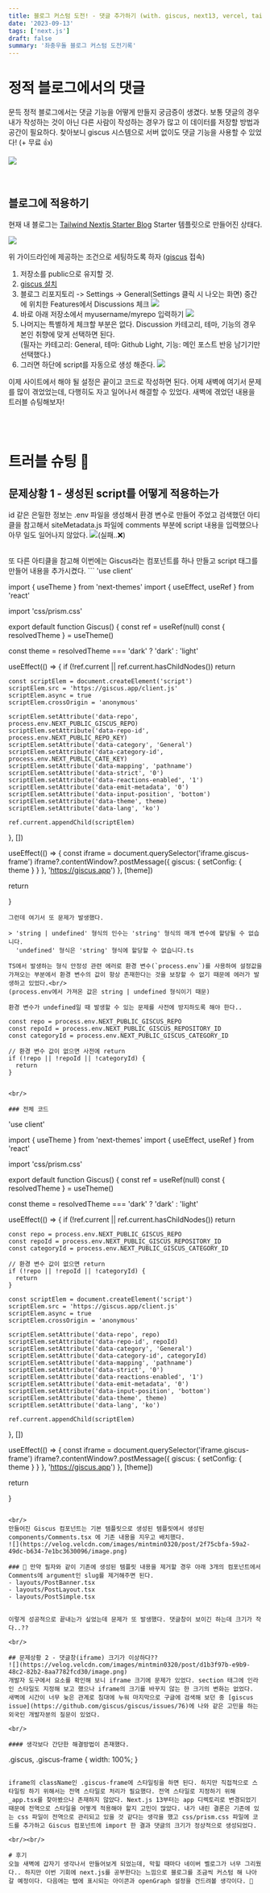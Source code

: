 ```yaml
---
title: 블로그 커스텀 도전! - 댓글 추가하기 (with. giscus, next13, vercel, tailwind)
date: '2023-09-13'
tags: ['next.js']
draft: false
summary: '좌충우돌 블로그 커스텀 도전기록'
---
```


# 정적 블로그에서의 댓글
문득 정적 블로그에서는 댓글 기능을 어떻게 만들지 궁금증이 생겼다. 보통 댓글의 경우 내가 작성하는 것이 아닌 다른 사람이 작성하는 경우가 많고 이 데이터를 저장할 방법과 공간이 필요하다. 찾아보니 giscus 시스템으로 서버 없이도 댓글 기능을 사용할 수 있었다! (+ 무료 👍)

![](https://velog.velcdn.com/images/mintmin0320/post/8e593166-46b5-45da-bac7-61d29fff2a1e/image.png)


<br/>

## 블로그에 적용하기
현재 내 블로그는 [Tailwind Nextjs Starter Blog](https://github.com/timlrx/tailwind-nextjs-starter-blog) Starter 템플릿으로 만들어진 상태다. 

![](https://velog.velcdn.com/images/mintmin0320/post/2a0054db-2758-4bee-ac0e-a919c976e7a7/image.png)

위 가이드라인에 제공하는 조건으로 세팅하도록 하자 ([giscus](https://giscus.app/ko) 접속)
1. 저장소를 public으로 유지할 것.
2. [giscus 설치](https://github.com/apps/giscus)
3. 블로그 리포지토리 -> Settings -> General(Settings 클릭 시 나오는 화면) 중간에 위치한 Features에서 Discussions 체크
![](https://velog.velcdn.com/images/mintmin0320/post/10e69f27-83d0-4cc4-ae76-8f09a1227fa8/image.png)
4. 바로 아래 저장소에서 myusername/myrepo 입력하기
![](https://velog.velcdn.com/images/mintmin0320/post/1121b7f5-07a7-4616-97c2-feb4841e6f8c/image.png)
5. 나머지는 특별하게 체크할 부분은 없다. Discussion 카테고리, 테마, 기능의 경우 본인 취향에 맞게 선택하면 된다.<br/>
(필자는 카테고리: General, 테마: Github Light, 기능: 메인 포스트 반응 남기기만 선택했다.)
6. 그러면 하단에 script를 자동으로 생성 해준다.
![](https://velog.velcdn.com/images/mintmin0320/post/db560673-09cb-406f-887a-3f97a5aaf059/image.png)

이제 사이트에서 해야 될 설정은 끝이고 코드로 작성하면 된다. 어제 새벽에 여기서 문제를 많이 겪었었는데, 다행히도 자고 일어나서 해결할 수 있었다. 새벽에 겪었던 내용을 트러블 슈팅해보자!

<br/><br/>

# 트러블 슈팅 🚀
## 문제상황 1 - 생성된 script를 어떻게 적용하는가
id 같은 은밀한 정보는 .env 파일을 생성해서 환경 변수로 만들어 주었고 검색했던 아티클을 참고해서 siteMetadata.js 파일에 comments 부분에 script 내용을 입력했으나 아무 일도 일어나지 않았다. 
![](https://velog.velcdn.com/images/mintmin0320/post/65cf56c5-b99c-476b-b026-3820f65e299d/image.png)(실패..❌)

<br/>
또 다른 아티클을 참고해 이번에는 Giscus라는 컴포넌트를 하나 만들고 script 태그를 만들어 내용을 추가시켰다. 
```
'use client'

import { useTheme } from 'next-themes'
import { useEffect, useRef } from 'react'

import 'css/prism.css'

export default function Giscus() {
  const ref = useRef<HTMLDivElement>(null)
  const { resolvedTheme } = useTheme()

  const theme = resolvedTheme === 'dark' ? 'dark' : 'light'

useEffect(() => {
    if (!ref.current || ref.current.hasChildNodes()) return

    const scriptElem = document.createElement('script')
    scriptElem.src = 'https://giscus.app/client.js'
    scriptElem.async = true
    scriptElem.crossOrigin = 'anonymous'

    scriptElem.setAttribute('data-repo', process.env.NEXT_PUBLIC_GISCUS_REPO)
    scriptElem.setAttribute('data-repo-id', process.env.NEXT_PUBLIC_REPO_KEY)
    scriptElem.setAttribute('data-category', 'General')
    scriptElem.setAttribute('data-category-id', process.env.NEXT_PUBLIC_CATE_KEY)
    scriptElem.setAttribute('data-mapping', 'pathname')
    scriptElem.setAttribute('data-strict', '0')
    scriptElem.setAttribute('data-reactions-enabled', '1')
    scriptElem.setAttribute('data-emit-metadata', '0')
    scriptElem.setAttribute('data-input-position', 'bottom')
    scriptElem.setAttribute('data-theme', theme)
    scriptElem.setAttribute('data-lang', 'ko')

    ref.current.appendChild(scriptElem)
  }, [])

  useEffect(() => {
    const iframe = document.querySelector<HTMLIFrameElement>('iframe.giscus-frame')
    iframe?.contentWindow?.postMessage({ giscus: { setConfig: { theme } } }, 'https://giscus.app')
  }, [theme])

  return <section ref={ref} />
}
```
그런데 여기서 또 문제가 발생했다.

> 'string | undefined' 형식의 인수는 'string' 형식의 매개 변수에 할당될 수 없습니다.
  'undefined' 형식은 'string' 형식에 할당할 수 없습니다.ts

TS에서 발생하는 형식 안정성 관련 에러로 환경 변수(`process.env`)를 사용하여 설정값을 가져오는 부분에서 환경 변수의 값이 항상 존재한다는 것을 보장할 수 없기 때문에 에러가 발생하고 있었다.<br/>
(process.env에서 가져온 값은 string | undefined 형식이기 때문)

환경 변수가 undefined일 때 발생할 수 있는 문제를 사전에 방지하도록 해야 한다..
```
    const repo = process.env.NEXT_PUBLIC_GISCUS_REPO
    const repoId = process.env.NEXT_PUBLIC_GISCUS_REPOSITORY_ID
    const categoryId = process.env.NEXT_PUBLIC_GISCUS_CATEGORY_ID

    // 환경 변수 값이 없으면 사전에 return
    if (!repo || !repoId || !categoryId) {
      return
    }
```

<br/>

### 전체 코드

```
'use client'

import { useTheme } from 'next-themes'
import { useEffect, useRef } from 'react'

import 'css/prism.css'

export default function Giscus() {
  const ref = useRef<HTMLDivElement>(null)
  const { resolvedTheme } = useTheme()

  const theme = resolvedTheme === 'dark' ? 'dark' : 'light'

  useEffect(() => {
    if (!ref.current || ref.current.hasChildNodes()) return

    const repo = process.env.NEXT_PUBLIC_GISCUS_REPO
    const repoId = process.env.NEXT_PUBLIC_GISCUS_REPOSITORY_ID
    const categoryId = process.env.NEXT_PUBLIC_GISCUS_CATEGORY_ID

    // 환경 변수 값이 없으면 return
    if (!repo || !repoId || !categoryId) {
      return
    }

    const scriptElem = document.createElement('script')
    scriptElem.src = 'https://giscus.app/client.js'
    scriptElem.async = true
    scriptElem.crossOrigin = 'anonymous'

    scriptElem.setAttribute('data-repo', repo)
    scriptElem.setAttribute('data-repo-id', repoId)
    scriptElem.setAttribute('data-category', 'General')
    scriptElem.setAttribute('data-category-id', categoryId)
    scriptElem.setAttribute('data-mapping', 'pathname')
    scriptElem.setAttribute('data-strict', '0')
    scriptElem.setAttribute('data-reactions-enabled', '1')
    scriptElem.setAttribute('data-emit-metadata', '0')
    scriptElem.setAttribute('data-input-position', 'bottom')
    scriptElem.setAttribute('data-theme', theme)
    scriptElem.setAttribute('data-lang', 'ko')

    ref.current.appendChild(scriptElem)
  }, [])

  useEffect(() => {
    const iframe = document.querySelector<HTMLIFrameElement>('iframe.giscus-frame')
    iframe?.contentWindow?.postMessage({ giscus: { setConfig: { theme } } }, 'https://giscus.app')
  }, [theme])

  return <section ref={ref} />
}
```

<br/>
만들어진 Giscus 컴포넌트는 기본 템플릿으로 생성된 템플릿에서 생성된 components/Comments.tsx 에 기존 내용을 지우고 배치했다. 
![](https://velog.velcdn.com/images/mintmin0320/post/2f75cbfa-59a2-49dc-b634-7e1bc3630096/image.png)

### 📌 만약 필자와 같이 기존에 생성된 템플릿 내용을 제거할 경우 아래 3개의 컴포넌트에서 Comments에 argument인 slug를 제거해주면 된다.
- layouts/PostBanner.tsx
- layouts/PostLayout.tsx
- layouts/PostSimple.tsx


이렇게 성공적으로 끝내는가 싶었는데 문제가 또 발생했다. 댓글창이 보이긴 하는데 크기가 작다..??

<br/>

## 문제상황 2 - 댓글창(iframe) 크기가 이상하다??
![](https://velog.velcdn.com/images/mintmin0320/post/d1b3f97b-e9b9-48c2-82b2-8aa7782fcd30/image.png)
개발자 도구에서 요소를 확인해 보니 iframe 크기에 문제가 있었다. section 태그에 인라인 스타일도 지정해 보고 했으나 iframe의 크기를 바꾸지 않는 한 크기의 변화는 없었다. 새벽에 시간이 너무 늦은 관계로 침대에 누워 마지막으로 구글에 검색해 보던 중 [giscus issue](https://github.com/giscus/giscus/issues/76)에 나와 같은 고민을 하는 외국인 개발자분의 질문이 있었다.

<br/>

#### 생각보다 간단한 해결방법이 존재했다.
```
.giscus, .giscus-frame {
    width: 100%;
}
```

iframe의 className인 .giscus-frame에 스타일링을 하면 된다. 하지만 직접적으로 스타일링 하기 위해서는 전역 스타일로 처리가 필요했다. 전역 스타일로 지정하기 위해 _app.tsx를 찾아봤으나 존재하지 않았다. Next.js 13부터는 app 디렉토리로 변경되었기 때문에 전역으로 스타일을 어떻게 적용해야 할지 고민이 많았다. 내가 내린 결론은 기존에 있는 css 파일이 전역으로 관리되고 있을 것 같다는 생각을 했고 css/prism.css 파일에 코드를 추가하고 Giscus 컴포넌트에 import 한 결과 댓글의 크기가 정상적으로 생성되었다.

<br/><br/>

# 후기
오늘 새벽에 갑자기 생각나서 만들어보게 되었는데, 막힐 때마다 네이버 벨로그가 너무 그리웠다.. 하지만 이번 기회에 next.js를 공부한다는 느낌으로 블로그를 조금씩 커스텀 해 나아갈 예정이다. 다음에는 탭에 표시되는 아이콘과 openGraph 설정을 건드려볼 생각이다. 🧐

